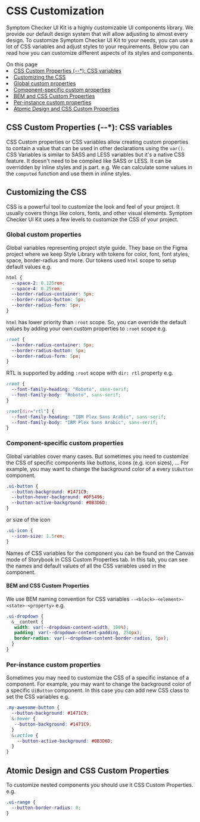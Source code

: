 
<Meta title="Getting Started/Development Guide/CSS Customization"/>

# CSS Customization

Symptom Checker UI Kit is a highly customizable UI components library. We provide our default design system that will allow adjusting to almost every design.
To customize Symptom Checker UI Kit to your needs, you can use a lot of CSS variables and adjust styles to your requirements.
Below you can read how you can customize different aspects of its styles and components.

<PageOutline>
  <PageOutlineTitle>On this page</PageOutlineTitle>
  <PageOutlineList>
    <li>
      <a href="#css-custom-properties----css-variables">CSS Custom Properties (--*): CSS variables</a>
    </li>
    <li>
      <a href="#customizing-the-css">Customizing the CSS</a>
      <PageOutlineListNested>
        <li>
          <a href="#global-custom-properties">Global custom properties</a>
        </li>
        <li>
          <a href="#component-specific-custom-properties">Component-specific custom properties</a>
          <PageOutlineListNested>
            <li>
              <a href="#bem-and-css-custom-properties">BEM and CSS Custom Properties</a>
            </li>
          </PageOutlineListNested>
        </li>
        <li>
          <a href="#per-instance-custom-properties">Per-instance custom properties</a>
        </li>
      </PageOutlineListNested>
    </li>
    <li>
      <a href="#atomic-design-and-css-custom-properties">Atomic Design and CSS Custom Properties</a>
    </li>
  </PageOutlineList>
</PageOutline>

## CSS Custom Properties (--*): CSS variables
CSS Custom properties or CSS variables allow creating custom properties to contain a value that can be used in other declarations using the `var()`.
CSS Variables is similar to SASS and LESS variables but it's a native CSS feature. It doesn't need to be compiled like SASS or LESS.
It can be overridden by inline styles and js part. e.g. We can calculate some values in the `computed` function and use them in inline styles.

##  Customizing the CSS
CSS is a powerful tool to customize the look and feel of your project. It usually covers things like colors, fonts, and other visual elements.
Symptom Checker UI Kit uses a few levels to customize the CSS of your project.

### Global custom properties
Global variables representing project style guide. They base on the Figma project where we keep Style Library with tokens for color, font, font styles, space, border-radius and more.
Our tokens used `html` scope to setup default values e.g.

```css
html {
  --space-2: 0.125rem;
  --space-4: 0.25rem;
  --border-radius-container: 5px;
  --border-radius-button: 5px;
  --border-radius-form: 5px;
}
```

`html` has lower priority than `:root` scope. So, you can override the default values by adding your own custom properties to `:root` scope e.g.

```css
:root {
  --border-radius-container: 5px;
  --border-radius-button: 5px;
  --border-radius-form: 5px;
}
```

RTL is supported by adding `:root` scope with `dir: rtl` property e.g.

```css
:root {
  --font-family-heading: "Roboto", sans-serif;
  --font-family-body: "Roboto", sans-serif;
}

:root[dir="rtl"] {
  --font-family-heading: "IBM Plex Sans Arabic", sans-serif;
  --font-family-body: "IBM Plex Sans Arabic", sans-serif;
}
```

### Component-specific custom properties
Global variables cover many cases. But sometimes you need to customize the CSS of specific components like buttons, icons (e.g. icon sizes), ...
For example, you may want to change the background color of a every `UiButton` component.

```css
.ui-button {
  --button-background: #1471C9;
  --button-hover-background: #0F5496;
  --button-active-background: #0B3D6D;
}
```

or size of the icon

```css
.ui-icon {
  --icon-size: 1.5rem;
}
```

Names of CSS variables for the component you can be found on the Canvas mode of Storybook in CSS Custom Properties tab.
In this tab, you can see the names and default values of all the CSS variables used in the component.

#### BEM and CSS Custom Properties
We use BEM naming convention for CSS variables `--<block>-<element>-<state>-<property>` e.g.

```css
.ui-dropdown {
  &__content {
   width: var(--dropdown-content-width, 100%);
   padding: var(--dropdown-content-padding, 250px);
   border-radius: var(--dropdown-content-border-radius, 5px);
  }
}
```

### Per-instance custom properties
Sometimes you may need to customize the CSS of a specific instance of a component.
For example, you may want to change the background color of a specific `UiButton` component.
In this case you can add new CSS class to set the CSS variables e.g.

```css
.my-awesome-button {
  --button-background: #1471C9;
  &:hover {
   --button-background: #1471C9;
  }
  &:active {
    --button-active-background: #0B3D6D;
  }
}
```

## Atomic Design and CSS Custom Properties
To customize nested components you should use it CSS Custom Properties. e.g.

```css
.ui-range {
  --button-border-radius: 0;
}
```
